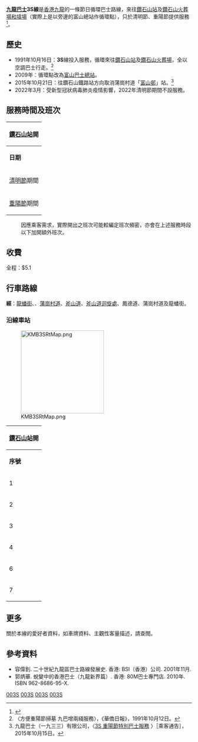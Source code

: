 {{公共汽車路線基礎資訊
|路線名稱             = 九龍巴士3S線
|外文名稱             = KMB Route 3S
|代表圖像             = KMB UC3123 3S.jpg 
|代表圖像二           = 
|經營者               = 九龍巴士
|路線性質             = 特別線、[[香港循環巴士路線|循環線]]
|起點站               = [[鑽石山站|鑽石山站]]（龍蟠街）
|途經地點             = [[富祐大廈|富祐大廈]]、[[富山邨|富山邨]]、[[志蓮淨苑|志蓮淨苑]]
|終點站               = [[富山巴士總站|富山邨]]近[[鑽石山墳場|鑽石山墳場]]
|全程行駛里程         = 3.8公里
|全程行車時間         = 18分鐘
|服務時間             = 只在清明節及重陽節期間行走
|起點站服務時間       = 
|終點站服務時間       = 
|班次頻率             = 
|全程收費             = $5.1
|主要競爭交通         = 九龍專線小巴19系路線<br>[[香港的士|的士]]
}}

'''[[九龍巴士|九龍巴士]]3S線'''是[[香港|香港]][[九龍|九龍]]的一條節日循環巴士路線，來往[[鑽石山站|鑽石山站]]及[[鑽石山火葬場和墳場|鑽石山火葬場和墳場]]（實際上是以旁邊的富山總站作循環點），只於清明節、重陽節提供服務<ref>{{Cite web |url=http://www.681busterminal.com/kn-3s.html |title=存档副本 |accessdate=2011-01-08 |archive-date=2020-04-05 |archive-url=https://web.archive.org/web/20200405070249/http://www.681busterminal.com/kn-3s.html |dead-url=no }}</ref>。

==歷史==
* 1991年10月16日：'''3S'''線投入服務，循環來往[[鑽石山站|鑽石山站]]及[[鑽石山火葬場|鑽石山火葬場]]，全以空調巴士行走。<ref>〈方便重陽節掃墓 九巴增兩綫服務〉，《華僑日報》，1991年10月12日。</ref>
* 2009年：循環點改為[[富山巴士總站|富山巴士總站]]。
* 2015年10月21日：往鑽石山鐵路站方向取消蒲崗村道「[[富山邨|富山邨]]」站。<ref>九龍巴士（一九三三）有限公司，〈[http://www.kmb.hk/lib/Special%20routes%20for%20CY.pdf 3S 重陽節特別巴士服務] {{Wayback|url=http://www.kmb.hk/lib/Special%20routes%20for%20CY.pdf |date=20220211141610 }}〉［乘客通告］，2015年10月15日。</ref>
* 2022年3月：受新型冠狀病毒肺炎疫情影響，2022年清明節期間不設服務。

==服務時間及班次==
{|class="wikitable" style="text-align: center"
!colspan=3|[[鑽石山站|鑽石山站]]開
|-
!'''日期'''!!'''服務時間'''!!'''班次（分鐘）'''
|-
| rowspan=7|[[清明節|清明節]]期間||08:00-08:42 || 7
|-
| 08:42-10:00 || 6
|-
| 10:00-11:00 || 5
|-
| 11:00-12:06 || 5／6
|-
| 12:06-13:00 || 6
|-
| 13:00-17:00 || 7／8
|-
| 17:00-18:00 || 10
|-
| rowspan=8|[[重陽節|重陽節]]期間||08:00-09:31 || 7
|-
| 09:31-10:55 || 6
|-
| 10:55-11:50 || 5／6
|-
| 11:50-12:00 || 5
|-
| 12:00-12:56 || 8
|-
| 12:56-14:48 || 7
|-
| 14:48-15:20 || 8
|-
| 15:20-18:00 || 10
|}
:因應乘客需求，實際開出之班次可能較編定班次頻密，亦會在上述服務時段以下加開額外班次。

==收費==
全程：$5.1
{{fare-remarks|KMB|fcs=Y}}

==行車路線==
'''經'''：[[龍蟠街|龍蟠街]]、{{tsl|zh-yue|鳳德道}}、[[蒲崗村道|蒲崗村道]]、[[斧山道|斧山道]]、[[斧山道迴旋處|斧山道迴旋處]]、鳳德道、蒲崗村道及龍蟠街。

===沿線車站===
[[File:KMB3SRtMap.png|225px]]
{|class="wikitable" style="text-align: center"
!colspan=3|[[鑽石山站|鑽石山站]]開
|-
!'''序號'''!!'''車站名稱'''!!'''位置'''
|- 
|1||[[鑽石山站|鑽石山站]]||[[龍蟠街|龍蟠街]]
|-
|2||[[鳳鑽苑|富祐大廈]]||rowspan=2|[[蒲崗村道|蒲崗村道]]
|-
|3||[[保良局第一張永慶中學|保良局第一張永慶中學]]
|-
|4||colspan=2|[[富山巴士總站|富山巴士總站]]<ref>循環線折返點</ref>
|-
|6||[[志蓮淨苑|志蓮淨苑]]||{{tsl|zh-yue|鳳德道}}
|-
|7||鑽石山站||龍蟠街
|}

==更多==
關於本線的愛好者資料，如車牌資料、主觀性客量描述，請查閲{{fandom|hkbus|香港巴士大典|九巴3S線}}。

==參考資料==
<references />
*容偉釗. 二十世紀九龍區巴士路線發展史. 香港: BSI（香港）公司. 2001年11月.
*郭炳華. 蛻變中的香港巴士（九龍新界篇）. 香港: 80M巴士專門店. 2010年. ISBN 962-8686-95-X.
{{黃大仙區巴士路線列表}}
{{香港掃墓特別巴士路線}}

[[Category:九龍巴士路線|003S]]
[[Category:黃大仙區巴士路線|003S]]
[[Category:九龍巴士特別巴士路線|003S]]
[[Category:清明節及重陽節特別巴士路線|003S]]